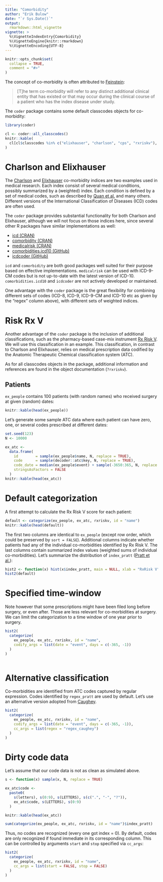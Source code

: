 ---
title: "Comorbidity"
author: "Erik Bulow"
date: "`r Sys.Date()`"
output: 
  rmarkdown::html_vignette
vignette: >
  %\VignetteIndexEntry{Comorbidity}
  %\VignetteEngine{knitr::rmarkdown}
  %\VignetteEncoding{UTF-8}
---

```{r setup, include = FALSE}
knitr::opts_chunk$set(
  collapse = TRUE,
  comment = "#>"
)
```


The concept of co-morbidity is often attributed to [Feinstein](https://doi.org/10.1016/0021-9681(70)90054-8):

> [T]he term co-morbidity will refer to any distinct additional clinical entity that has existed or that may occur during the clinical course of a patient who has the index disease under study. 

The `coder` package contains some default classcodes objects for co-morbidity:

```{r, warning=FALSE}

library(coder)

cl <- coder::all_classcodes()
knitr::kable(
  cl[cl$classcodes %in% c("elixhauser", "charlson", "cps", "rxriskv"), ]
)
```

# Charlson and Elixhauser

The [Charlson](https://doi.org/10.1016/0021-9681(87)90171-8) and [Elixhauser](https://www.jstor.org/stable/3766985) co-morbidity indices are two  examples used in medical research. Each index consist of several medical conditions, possibly summarized by a (weighted) index. Each condition is defined by a set of medical codes, such as described by [Quan et al.](https://dx.doi.org/10.1097/01.mlr.0000182534.19832.83) and many others. Different versions of the International Classification of Diseases (ICD) codes are often used.

The `coder` package provides substantial functionality for both Charlson and Elixhauser, although we will not focus on those indices here, since several other R packages have similar implementations as well:

- [icd (CRAN)](https://CRAN.R-project.org/package=icd)
- [comorbidity (CRAN)](https://CRAN.R-project.org/package=comorbidity)
- [medicalrisk (CRAN)](https://CRAN.R-project.org/package=medicalrisk)
- [comorbidities.icd10 (GitHub)](https://github.com/gforge/comorbidities.icd10)
- [icdcoder (GitHub)](https://github.com/wtcooper/icdcoder)

`icd` and `comorbidity` are both good packages well suited for their purpose based on effective implementations. 
`medicalrisk` can be used with ICD-9-CM codes but is not up-to-date with the latest version of ICD-10. `comorbidities.icd10` and `icdcoder` are not actively developed or maintained. 

One advantage with the `coder` package is the great flexibility for combining different sets of codes (ICD-8, ICD-9, ICD-9-CM and ICD-10 etc as given by the "regex" column above), with different sets of weighted indices. 


# Risk Rx V

Another advantage of the `coder` package is the inclusion of additional classifications, such as the pharmacy-based case-mix instrument [Rx Risk V](https://dx.doi.org/10.1097/01.MLR.0000064641.84967.B7). We will use this classification in an example. This classification, in contrast to Charlson and Elixhauser, relies on medical prescription data codified by the Anatomic Therapeutic Chemical classification system (ATC).

As for all classcodes objects in the package, additional information and references are found in the object documentation (`?rxriskv`).



## Patients

`ex_people` contains 100 patients (with random names) who received surgery at given (random) dates:

```{r}
knitr::kable(head(ex_people))
```

Let's generate some sample ATC data where each patient can have zero, one, or several codes prescribed at different dates:

```{r}
set.seed(123)
N <- 10000

ex_atc <- 
  data.frame(
    id        = sample(ex_people$name, N, replace = TRUE),
    code      = sample(decoder::atc$key, N, replace = TRUE),
    code_date = median(ex_people$event) + sample(-3650:365, N, replace = TRUE),
    stringsAsFactors = FALSE
  )
knitr::kable(head(ex_atc))
```


# Default categorization

A first attempt to calculate the Rx Risk V score for each patient: 

```{r}
default <- categorize(ex_people, ex_atc, rxriskv, id = "name")
knitr::kable(head(default))
```

The first two columns are identical to `ex_people` (except row order, which could be preserved by `sort = FALSE`). Additional columns indicate whether patients had any of the individual co-morbidities identified by Rx Risk V. The last columns contain summarized index values (weighted sums of individual co-morbidities). Let's summarize the distribution of `index_pratt` ([Pratt et al.](https://dx.doi.org/10.1136/bmjopen-2017-021122)):

```{r}
hist2 <- function(x) hist(x$index_pratt, main = NULL, xlab = "RxRisk V", col = "lightblue")
hist2(default)
```


# Specified time-window

Note however that some prescriptions might have been filed long before surgery, or even after. 
Those are less relevant for co-morbidities at surgery. We can limit the categorization to a time window of one year prior to surgery.

```{r}
hist2(
  categorize(
    ex_people, ex_atc, rxriskv, id = "name", 
    codify_args = list(date = "event", days = c(-365, -1))
  ) 
)
  
```

# Alternative classification

Co-morbidities are identified from ATC codes captured by regular expression. 
Codes identified by `regex_pratt` are used by default.
Let's use an alternative version adopted from [Caughey](https://dx.doi.org/10.1016/j.diabres.2009.10.019). 

```{r}
hist2(
  categorize(
    ex_people, ex_atc, rxriskv, id = "name", 
    codify_args = list(date = "event", days = c(-365, -1)),
    cc_args = list(regex = "regex_caughey")
  )
)
```

# Dirty code data

Let's assume that our code data is not as clean as simulated above. 

```{r}
s <- function(x) sample(x, N, replace = TRUE)

ex_atc$code <- 
  paste0(
    s(letters), s(0:9), s(LETTERS), s(c(".", "-", "?")), 
    ex_atc$code, s(LETTERS), s(0:9)
  )

knitr::kable(head(ex_atc))

sum(categorize(ex_people, ex_atc, rxriskv, id = "name")$index_pratt)
```

Thus, no codes are recognized (every one got index = 0). By default, codes are only recognized if found immediate in its corresponding column. This can be controlled by arguments `start` and `stop` specified via `cc_args`:

```{r}
hist2(
  categorize(
    ex_people, ex_atc, rxriskv, id = "name",
    cc_args = list(start = FALSE, stop = FALSE)
  )
)
```
